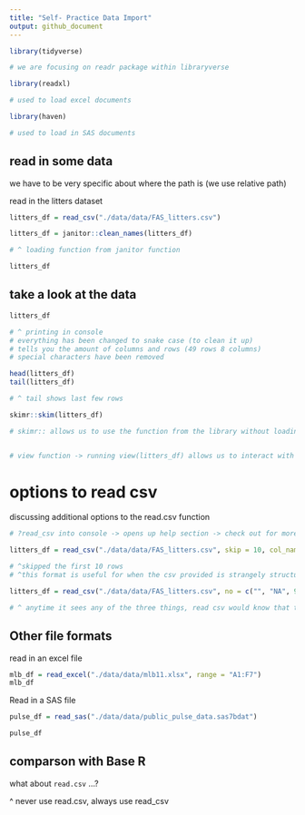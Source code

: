 ```yaml
---
title: "Self- Practice Data Import"
output: github_document
---
```


```r
library(tidyverse)

# we are focusing on readr package within libraryverse

library(readxl)

# used to load excel documents

library(haven)

# used to load in SAS documents
```

## read in some data

we have to be very specific about where the path is (we use relative path)

read in the litters dataset

```r
litters_df = read_csv("./data/data/FAS_litters.csv")

litters_df = janitor::clean_names(litters_df)

# ^ loading function from janitor function

litters_df
```

## take a look at the data 


```r
litters_df

# ^ printing in console
# everything has been changed to snake case (to clean it up)
# tells you the amount of columns and rows (49 rows 8 columns)
# special characters have been removed
```

```r
head(litters_df)
tail(litters_df)

# ^ tail shows last few rows
```

```r
skimr::skim(litters_df)

# skimr:: allows us to use the function from the library without loading the library


# view function -> running view(litters_df) allows us to interact with full dataset in new window (avoid putting it into code chunk in an R markdown document)
```

# options to read csv
discussing additional options to the read.csv function
```r
# ?read_csv into console -> opens up help section -> check out for more information. Below are some examples

litters_df = read_csv("./data/data/FAS_litters.csv", skip = 10, col_names = FALSE)

# ^skipped the first 10 rows
# ^this format is useful for when the csv provided is strangely structured (blank info in first couple rows, description is included in first few rows, )

litters_df = read_csv("./data/data/FAS_litters.csv", no = c("", "NA", 999))

# ^ anytime it sees any of the three things, read csv would know that this is supposed to be missing values

```

## Other file formats

read in an excel file 

```r
mlb_df = read_excel("./data/data/mlb11.xlsx", range = "A1:F7")
mlb_df
```

Read in a SAS file 

```r
pulse_df = read_sas("./data/data/public_pulse_data.sas7bdat")

pulse_df
```

## comparson with Base R

what about `read.csv` ...?

^ never use read.csv, always use read_csv